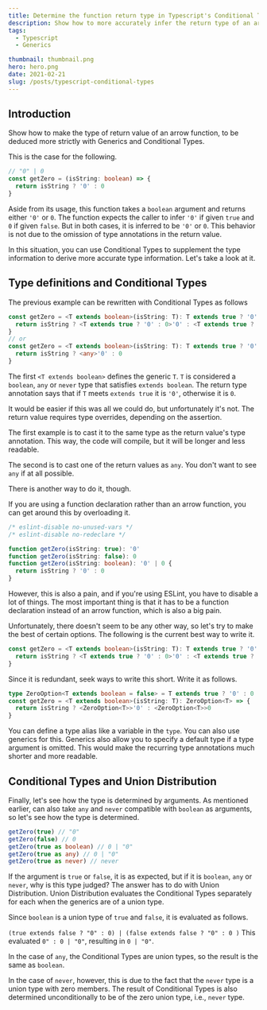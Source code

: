 ```yaml
---
title: Determine the function return type in Typescript's Conditional Types
description: Show how to more accurately infer the return type of an arrow function in Typescript. Explains Generics, Conditional Types and Union Distribution.
tags:
  - Typescript
  - Generics

thumbnail: thumbnail.png
hero: hero.png
date: 2021-02-21
slug: /posts/typescript-conditional-types
---
```


## Introduction

Show how to make the type of return value of an arrow function,
to be deduced more strictly with Generics and Conditional Types.

This is the case for the following.

```ts
// "0" | 0
const getZero = (isString: boolean) => {
  return isString ? '0' : 0
}
```

Aside from its usage, this function takes a `boolean` argument and returns either `'0'` or `0`.
The function expects the caller to infer `'0'` if given `true` and `0` if given `false`.
But in both cases, it is inferred to be `'0'` or `0`.
This behavior is not due to the omission of type annotations in the return value.

In this situation, you can use Conditional Types to supplement the type information to derive more accurate type information.
Let's take a look at it.

## Type definitions and Conditional Types

The previous example can be rewritten with Conditional Types as follows

```ts
const getZero = <T extends boolean>(isString: T): T extends true ? '0' : 0 => {
  return isString ? <T extends true ? '0' : 0>'0' : <T extends true ? '0' : 0>0
}
// or
const getZero = <T extends boolean>(isString: T): T extends true ? '0' : 0 => {
  return isString ? <any>'0' : 0
}
```

The first `<T extends boolean>` defines the generic `T`.
`T` is considered a `boolean`, `any` or `never` type that satisfies `extends boolean`.
The return type annotation says that if `T` meets `extends true` it is `'0'`, otherwise it is `0`.

It would be easier if this was all we could do, but unfortunately it's not.
The return value requires type overrides, depending on the assertion.

The first example is to cast it to the same type as the return value's type annotation.
This way, the code will compile, but it will be longer and less readable.

The second is to cast one of the return values as `any`. You don't want to see `any` if at all possible.

There is another way to do it, though.

If you are using a function declaration rather than an arrow function, you can get around this by overloading it.

```ts
/* eslint-disable no-unused-vars */
/* eslint-disable no-redeclare */

function getZero(isString: true): '0'
function getZero(isString: false): 0
function getZero(isString: boolean): '0' | 0 {
  return isString ? '0' : 0
}
```

However, this is also a pain, and if you're using ESLint, you have to disable a lot of things.
The most important thing is that it has to be a function declaration instead of an arrow function, which is also a big pain.

Unfortunately, there doesn't seem to be any other way, so let's try to make the best of certain options.
The following is the current best way to write it.

```ts
const getZero = <T extends boolean>(isString: T): T extends true ? '0' : 0 => {
  return isString ? <T extends true ? '0' : 0>'0' : <T extends true ? '0' : 0>0
}
```

Since it is redundant, seek ways to write this short.
Write it as follows.

```ts
type ZeroOption<T extends boolean = false> = T extends true ? '0' : 0
const getZero = <T extends boolean>(isString: T): ZeroOption<T> => {
  return isString ? <ZeroOption<T>>'0' : <ZeroOption<T>>0
}
```

You can define a type alias like a variable in the `type`. You can also use generics for this.
Generics also allow you to specify a default type if a type argument is omitted.
This would make the recurring type annotations much shorter and more readable.

## Conditional Types and Union Distribution

Finally, let's see how the type is determined by arguments.
As mentioned earlier, can also take `any` and `never` compatible with `boolean` as arguments,
so let's see how the type is determined.

```ts
getZero(true) // "0"
getZero(false) // 0
getZero(true as boolean) // 0 | "0"
getZero(true as any) // 0 | "0"
getZero(true as never) // never
```

If the argument is `true` or `false`, it is as expected, but if it is `boolean`, `any` or `never`, why is this type judged?
The answer has to do with Union Distribution.
Union Distribution evaluates the Conditional Types separately for each when the generics are of a union type.

Since `boolean` is a union type of `true` and `false`, it is evaluated as follows.

`(true extends false ? "0" : 0) | (false extends false ? "0" : 0 )`
This evaluated `0" : 0 | "0"`, resulting in `0 | "0"`.

In the case of `any`, the Conditional Types are union types, so the result is the same as `boolean`.

In the case of `never`, however, this is due to the fact that the `never` type is a union type with zero members.
The result of Conditional Types is also determined unconditionally to be of the zero union type, i.e., `never` type.
